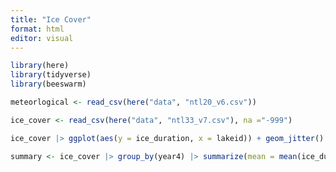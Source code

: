 ```yaml
---
title: "Ice Cover"
format: html
editor: visual
---
```


```r
library(here)
library(tidyverse)
library(beeswarm)
```

```r
meteorlogical <- read_csv(here("data", "ntl20_v6.csv"))

ice_cover <- read_csv(here("data", "ntl33_v7.csv"), na ="-999")
```

```r
ice_cover |> ggplot(aes(y = ice_duration, x = lakeid)) + geom_jitter() + geom_boxplot(outlier.color = NA)

```

```r
summary <- ice_cover |> group_by(year4) |> summarize(mean = mean(ice_duration, na.rm = TRUE))

```

```r

```
